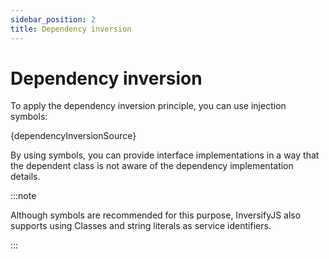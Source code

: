 ```yaml
---
sidebar_position: 2
title: Dependency inversion
---
```


# Dependency inversion

To apply the dependency inversion principle, you can use injection symbols:

<CodeBlock language="ts">{dependencyInversionSource}</CodeBlock>

By using symbols, you can provide interface implementations in a way that the dependent class is not aware of the dependency implementation details.

:::note

Although symbols are recommended for this purpose, InversifyJS also supports using Classes and string literals as service identifiers.

:::
